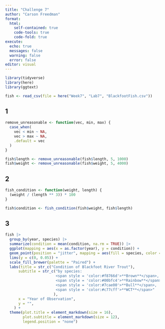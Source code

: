 ```yaml
---
title: "Challenge 7"
author: "Carson Freedman"
format: 
  html:
    self-contained: true
    code-tools: true
    code-fold: true
execute:
  echo: true
  messages: false
  warning: false
  error: false
editor: visual
---
```


```r
library(tidyverse)
library(here)
library(ggtext)

fish <- read_csv(file = here("Week7", "Lab7", "BlackfootFish.csv"))
```

## 1

```r
remove_unreasonable <- function(vec, min, max) {
  case_when(
    vec < min ~ NA,
    vec > max ~ NA,
    .default = vec
  )
}

fish$length <- remove_unreasonable(fish$length, 5, 1000)
fish$weight <- remove_unreasonable(fish$weight, 5, 4000)
```

## 2

```r
fish_condition <- function(weight, length) {
  (weight / (length ** 3)) * 100
}

fish$condition <- fish_condition(fish$weight, fish$length)
```

## 3

```r
fish |>
  group_by(year, species) |>
  summarize(condition = mean(condition, na.rm = TRUE)) |>
  ggplot(mapping = aes(x = as.factor(year), y = condition)) +
  geom_point(position = "jitter", mapping = aes(fill = species, color = species)) +
  lims(y = c(0, 0.05)) +
  scale_fill_brewer(palette = "Paired") +
  labs(title = str_c("Condition of Blackfoot River Trout"),
      subtitle = str_c("by species: 
                       <span style = 'color:#f8766d'>**Brown**</span>,
                       <span style = 'color:#00bfc4'>**Rainbow**</span>,
                       <span style = 'color:#7cae00'>**Bull**</span>,
                       <span style = 'color:#c77cff'>**WCT**</span>"
                      ),
      x = "Year of Observation",
      y = "",
    ) +
  theme(plot.title = element_markdown(size = 16),
        plot.subtitle = element_markdown(size = 12),
        legend.position = "none")
```

